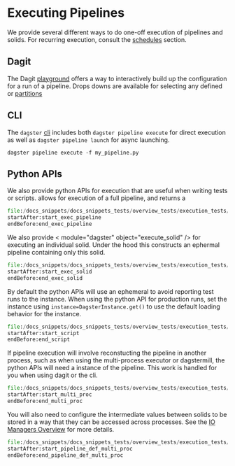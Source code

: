 
<DynamicMetaTags
  title="Execution | Dagster"
  description="How to execute solids and pipelines in Dagster"
/>

# Executing Pipelines

We provide several different ways to do one-off execution of pipelines and solids. For recurring execution, consult the [schedules](/overview/schedules-sensors/schedules) section.

## Dagit

The Dagit [playground](/overview/dagit#playground) offers a way to interactively build up the configuration for a run of a pipeline. Drops downs are available for selecting any defined <PyObject module="dagster" object="PresetDefinition" displayText='Presets' /> or [partitions](/overview/partitions-backfill/partitions)

## CLI

The `dagster` [cli](/_apidocs/cli) includes both `dagster pipeline execute` for direct execution as well as `dagster pipeline launch` for async launching.

```
dagster pipeline execute -f my_pipeline.py
```

## Python APIs

We also provide python APIs for execution that are useful when writing tests or scripts. <PyObject module="dagster" object="execute_pipeline" /> allows for execution of a full pipeline, and returns a <PyObject module="dagster" object="PipelineExecutionResult" />

```python literalinclude caption=test_pipeline.py
file:/docs_snippets/docs_snippets_tests/overview_tests/execution_tests/test_execute.py
startAfter:start_exec_pipeline
endBefore:end_exec_pipeline
```

We also provide < module="dagster" object="execute_solid" /> for executing an individual solid. Under the hood this constructs an ephermal pipeline containing only this solid.

```python literalinclude caption=test_solid.py
file:/docs_snippets/docs_snippets_tests/overview_tests/execution_tests/test_execute.py
startAfter:start_exec_solid
endBefore:end_exec_solid
```

By default the python APIs will use an ephemeral <PyObject module="dagster" object="DagsterInstance" /> to avoid reporting test runs to the instance. When using the python API for production runs, set the instance using `instance=DagsterInstance.get()` to use the default loading behavior for the instance.

```python literalinclude caption=execute.py
file:/docs_snippets/docs_snippets_tests/overview_tests/execution_tests/test_execute.py
startAfter:start_script
endBefore:end_script
```

If pipeline execution will involve reconstucting the pipeline in another process, such as when using the multi-process executor or dagstermill, the python APIs will need a <PyObject module="dagster" object="reconstructable" /> instance of the pipeline. This work is handled for you when using dagit or the cli.

```python literalinclude caption=execute.py
file:/docs_snippets/docs_snippets_tests/overview_tests/execution_tests/test_execute.py
startAfter:start_multi_proc
endBefore:end_multi_proc
```

You will also need to configure the intermediate values between solids to be stored in a way that they can be accessed across processes.
See the [IO Managers Overview](/overview/io-managers/io-managers) for more details.

```python literalinclude caption=pipeline_def.py
file:/docs_snippets/docs_snippets_tests/overview_tests/execution_tests/test_execute.py
startAfter:start_pipeline_def_multi_proc
endBefore:end_pipeline_def_multi_proc
```
